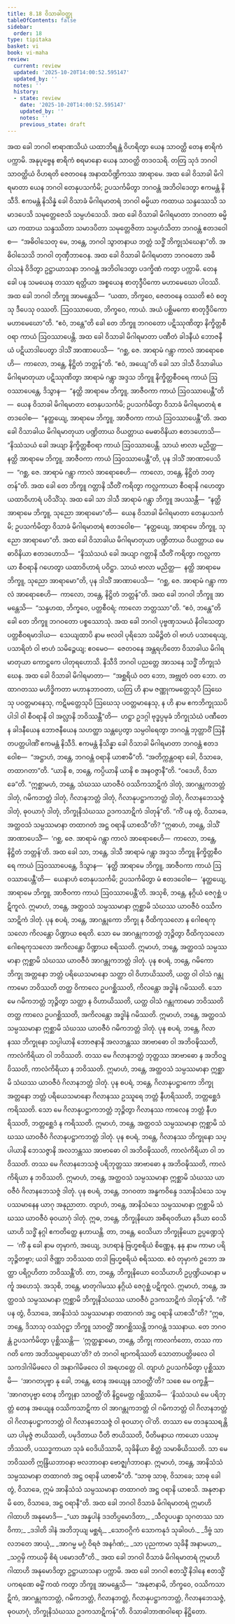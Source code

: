 ```yaml
---
title: 8.18 ဝိသာခါဝတ္ထု
tableOfContents: false
sidebar:
  order: 18
type: tipitaka
basket: vi
book: vi-maha
review:
  current: review
  updated: '2025-10-20T14:00:52.595147'
  updated_by: ''
  notes: ''
  history:
  - state: review
    date: '2025-10-20T14:00:52.595147'
    updated_by: ''
    notes: ''
    previous_state: draft
---
```



<DynamicBreadcrumb />


<ReviewStatus review={frontmatter.review} showDetails={true} />

<HypothesisAnnotation frontmatter={frontmatter} />

<Division number="349" book="vi-maha" e="ch" v="3" p="404">

<Paragraph number="1651" book="vi-maha">
အထ ခေါ ဘဂဝါ ဗာရာဏသိယံ ယထာဘိရန္တံ ဝိဟရိတွာ ယေန သာဝတ္ထိ တေန စာရိကံ ပက္ကာမိ. အနုပုဗ္ဗေန စာရိကံ စရမာနော ယေန သာဝတ္ထိ တဒဝသရိ. တတြ သုဒံ ဘဂဝါ သာဝတ္ထိယံ ဝိဟရတိ ဇေတဝနေ အနာထပိဏ္ဍိကဿ အာရာမေ. အထ ခေါ ဝိသာခါ မိဂါရမာတာ ယေန ဘဂဝါ တေနုပသင်္ကမိ; ဥပသင်္ကမိတွာ ဘဂဝန္တံ အဘိဝါဒေတွာ ဧကမန္တံ နိသီဒိ. ဧကမန္တံ နိသိန္နံ ခေါ ဝိသာခံ မိဂါရမာတရံ ဘဂဝါ ဓမ္မိယာ ကထာယ သန္ဒဿေသိ သမာဒပေသိ သမုတ္တေဇေသိ သမ္ပဟံသေသိ. အထ ခေါ ဝိသာခါ မိဂါရမာတာ ဘဂဝတာ ဓမ္မိယာ ကထာယ သန္ဒဿိတာ သမာဒပိတာ သမုတ္တေဇိတာ သမ္ပဟံသိတာ ဘဂဝန္တံ ဧတဒဝေါစ—  “အဓိဝါသေတု မေ, ဘန္တေ, ဘဂဝါ သွာတနာယ ဘတ္တံ သဒ္ဓိံ ဘိက္ခုသံဃေနာ”တိ. အဓိဝါသေသိ ဘဂဝါ တုဏှီဘာဝေန. အထ ခေါ ဝိသာခါ မိဂါရမာတာ ဘဂဝတော အဓိဝါသနံ ဝိဒိတွာ ဥဋ္ဌာယာသနာ ဘဂဝန္တံ အဘိဝါဒေတွာ ပဒက္ခိဏံ ကတွာ ပက္ကာမိ.
</Paragraph>

<Paragraph number="1652" book="vi-maha">
တေန ခေါ ပန သမယေန တဿာ ရတ္တိယာ အစ္စယေန စာတုဒ္ဒီပိကော မဟာမေဃော ပါဝဿိ. အထ ခေါ ဘဂဝါ ဘိက္ခူ အာမန္တေသိ—  “ယထာ, ဘိက္ခဝေ, ဇေတဝနေ ဝဿတိ ဧဝံ စတူသု ဒီပေသု ဝဿတိ. ဩဝဿာပေထ, ဘိက္ခဝေ, ကာယံ. အယံ ပစ္ဆိမကော စာတုဒ္ဒီပိကော မဟာမေဃော”တိ. “ဧဝံ, ဘန္တေ”တိ ခေါ တေ ဘိက္ခူ ဘဂဝတော ပဋိဿုဏိတွာ နိက္ခိတ္တစီဝရာ ကာယံ ဩဝဿာပေန္တိ.
</Paragraph>

<Paragraph number="1653" book="vi-maha">
အထ ခေါ ဝိသာခါ မိဂါရမာတာ ပဏီတံ ခါဒနီယံ ဘောဇနီယံ ပဋိယာဒါပေတွာ ဒါသိံ အာဏာပေသိ—  “ဂစ္ဆ, ဇေ. အာရာမံ ဂန္တွာ ကာလံ အာရောစေဟိ—  ကာလော, ဘန္တေ, နိဋ္ဌိတံ ဘတ္တန်”တိ. “ဧဝံ, အယျေ”တိ ခေါ သာ ဒါသီ ဝိသာခါယ မိဂါရမာတုယာ ပဋိဿုဏိတွာ အာရာမံ ဂန္တွာ အဒ္ဒသ ဘိက္ခူ နိက္ခိတ္တစီဝရေ ကာယံ ဩဝဿာပေန္တေ, ဒိသွာန—  “နတ္ထိ အာရာမေ ဘိက္ခူ, အာဇီဝကာ ကာယံ ဩဝဿာပေန္တီ”တိ—  ယေန ဝိသာခါ မိဂါရမာတာ တေနုပသင်္ကမိ; ဥပသင်္ကမိတွာ ဝိသာခံ မိဂါရမာတရံ ဧတဒဝေါစ—  “နတ္ထယျေ, အာရာမေ ဘိက္ခူ, အာဇီဝကာ ကာယံ ဩဝဿာပေန္တီ”တိ. အထ ခေါ ဝိသာခါယ မိဂါရမာတုယာ ပဏ္ဍိတာယ ဝိယတ္တာယ မေဓာဝိနိယာ ဧတဒဟောသိ—  “နိဿံသယံ ခေါ အယျာ နိက္ခိတ္တစီဝရာ ကာယံ ဩဝဿာပေန္တိ. သာယံ ဗာလာ မညိတ္ထ—  နတ္ထိ အာရာမေ ဘိက္ခူ, အာဇီဝကာ ကာယံ ဩဝဿာပေန္တီ”တိ, ပုန ဒါသိံ အာဏာပေသိ—  “ဂစ္ဆ, ဇေ. အာရာမံ ဂန္တွာ ကာလံ အာရောစေဟိ—  ကာလော, ဘန္တေ, နိဋ္ဌိတံ ဘတ္တန်”တိ.
</Paragraph>

<Paragraph number="1654" book="vi-maha">
အထ ခေါ တေ ဘိက္ခူ ဂတ္တာနိ သီတိံ ကရိတွာ ကလ္လကာယာ စီဝရာနိ ဂဟေတွာ ယထာဝိဟာရံ ပဝိသိံသု. အထ ခေါ သာ ဒါသီ အာရာမံ ဂန္တွာ ဘိက္ခူ အပဿန္တီ—  “နတ္ထိ အာရာမေ ဘိက္ခူ, သုညော အာရာမော”တိ—  ယေန ဝိသာခါ မိဂါရမာတာ တေနုပသင်္ကမိ; ဥပသင်္ကမိတွာ ဝိသာခံ မိဂါရမာတရံ ဧတဒဝေါစ—  “နတ္ထယျေ, အာရာမေ ဘိက္ခူ, သုညော အာရာမော”တိ. အထ ခေါ ဝိသာခါယ မိဂါရမာတုယာ ပဏ္ဍိတာယ ဝိယတ္တာယ မေဓာဝိနိယာ ဧတဒဟောသိ—  “နိဿံသယံ ခေါ အယျာ ဂတ္တာနိ သီတိံ ကရိတွာ ကလ္လကာယာ စီဝရာနိ ဂဟေတွာ ယထာဝိဟာရံ ပဝိဋ္ဌာ. သာယံ ဗာလာ မညိတ္ထ—  နတ္ထိ အာရာမေ ဘိက္ခူ, သုညော အာရာမော”တိ, ပုန ဒါသိံ အာဏာပေသိ—  “ဂစ္ဆ, ဇေ. အာရာမံ ဂန္တွာ ကာလံ အာရောစေဟိ—  ကာလော, ဘန္တေ, နိဋ္ဌိတံ ဘတ္တန်”တိ.
</Paragraph>

</Division>
<Division number="350" book="vi-maha" e="ch" v="3" p="405">

<Paragraph number="1655" book="vi-maha">
အထ ခေါ ဘဂဝါ ဘိက္ခူ အာမန္တေသိ—  “သန္ဒဟထ, ဘိက္ခဝေ, ပတ္တစီဝရံ; ကာလော ဘတ္တဿာ”တိ. “ဧဝံ, ဘန္တေ”တိ ခေါ တေ ဘိက္ခူ ဘဂဝတော ပစ္စဿောသုံ. အထ ခေါ ဘဂဝါ ပုဗ္ဗဏှသမယံ နိဝါသေတွာ ပတ္တစီဝရမာဒါယ—  သေယျထာပိ နာမ ဗလဝါ ပုရိသော သမိဉ္ဇိတံ ဝါ ဗာဟံ ပသာရေယျ, ပသာရိတံ ဝါ ဗာဟံ သမိဉ္ဇေယျ; ဧဝမေဝ—  ဇေတဝနေ အန္တရဟိတော ဝိသာခါယ မိဂါရမာတုယာ ကောဋ္ဌကေ ပါတုရဟောသိ. နိသီဒိ ဘဂဝါ ပညတ္တေ အာသနေ သဒ္ဓိံ ဘိက္ခုသံဃေန. အထ ခေါ ဝိသာခါ မိဂါရမာတာ—  “အစ္ဆရိယံ ဝတ ဘော, အဗ္ဘုတံ ဝတ ဘော. တထာဂတဿ မဟိဒ္ဓိကတာ မဟာနုဘာဝတာ, ယတြ ဟိ နာမ ဇဏ္ဏုကမတ္တေသုပိ ဩဃေသု ပဝတ္တမာနေသု, ကဋိမတ္တေသုပိ ဩဃေသု ပဝတ္တမာနေသု, န ဟိ နာမ ဧကဘိက္ခုဿပိ ပါဒါ ဝါ စီဝရာနိ ဝါ အလ္လာနိ ဘဝိဿန္တီ”တိ—  ဟဋ္ဌာ ဥဒဂ္ဂါ ဗုဒ္ဓပ္ပမုခံ ဘိက္ခုသံဃံ ပဏီတေန ခါဒနီယေန ဘောဇနီယေန သဟတ္ထာ သန္တပ္ပေတွာ သမ္ပဝါရေတွာ ဘဂဝန္တံ ဘုတ္တာဝိံ ဩနီတပတ္တပါဏိံ ဧကမန္တံ နိသီဒိ. ဧကမန္တံ နိသိန္နာ ခေါ ဝိသာခါ မိဂါရမာတာ ဘဂဝန္တံ ဧတဒဝေါစ—  “အဋ္ဌာဟံ, ဘန္တေ, ဘဂဝန္တံ ဝရာနိ ယာစာမီ”တိ. “အတိက္ကန္တဝရာ ခေါ, ဝိသာခေ, တထာဂတာ”တိ. “ယာနိ စ, ဘန္တေ, ကပ္ပိယာနိ ယာနိ စ အနဝဇ္ဇာနီ”တိ. “ဝဒေဟိ, ဝိသာခေ”တိ. “ဣစ္ဆာမဟံ, ဘန္တေ, သံဃဿ ယာဝဇီဝံ ဝဿိကသာဋိကံ ဒါတုံ, အာဂန္တုကဘတ္တံ ဒါတုံ, ဂမိကဘတ္တံ ဒါတုံ, ဂိလာနဘတ္တံ ဒါတုံ, ဂိလာနုပဋ္ဌာကဘတ္တံ ဒါတုံ, ဂိလာနဘေသဇ္ဇံ ဒါတုံ, ဓုဝယာဂုံ ဒါတုံ, ဘိက္ခုနိသံဃဿ ဥဒကသာဋိကံ ဒါတုန်”တိ. “ကိံ ပန တွံ, ဝိသာခေ, အတ္ထဝသံ သမ္ပဿမာနာ တထာဂတံ အဋ္ဌ ဝရာနိ ယာစသီ”တိ?
</Paragraph>

<Paragraph number="1656" book="vi-maha">
“ဣဓာဟံ, ဘန္တေ, ဒါသိံ အာဏာပေသိံ—  ‘ဂစ္ဆ, ဇေ. အာရာမံ ဂန္တွာ ကာလံ အာရောစေဟိ—  ကာလော, ဘန္တေ, နိဋ္ဌိတံ ဘတ္တန်’တိ. အထ ခေါ သာ, ဘန္တေ, ဒါသီ အာရာမံ ဂန္တွာ အဒ္ဒသ ဘိက္ခူ နိက္ခိတ္တစီဝရေ ကာယံ ဩဝဿာပေန္တေ, ဒိသွာန—  ‘နတ္ထိ အာရာမေ ဘိက္ခူ, အာဇီဝကာ ကာယံ ဩဝဿာပေန္တီ’တိ—  ယေနာဟံ တေနုပသင်္ကမိ; ဥပသင်္ကမိတွာ မံ ဧတဒဝေါစ—  ‘နတ္ထယျေ, အာရာမေ ဘိက္ခူ, အာဇီဝကာ ကာယံ ဩဝဿာပေန္တီ’တိ. အသုစိ, ဘန္တေ, နဂ္ဂိယံ ဇေဂုစ္ဆံ ပဋိကူလံ. ဣမာဟံ, ဘန္တေ, အတ္ထဝသံ သမ္ပဿမာနာ ဣစ္ဆာမိ သံဃဿ ယာဝဇီဝံ ဝဿိကသာဋိကံ ဒါတုံ.
</Paragraph>

<Paragraph number="1657" book="vi-maha">
ပုန စပရံ, ဘန္တေ, အာဂန္တုကော ဘိက္ခု န ဝီထိကုသလော န ဂေါစရကုသလော ကိလန္တော ပိဏ္ဍာယ စရတိ. သော မေ အာဂန္တုကဘတ္တံ ဘုဉ္ဇိတွာ ဝီထိကုသလော ဂေါစရကုသလော အကိလန္တော ပိဏ္ဍာယ စရိဿတိ. ဣမာဟံ, ဘန္တေ, အတ္ထဝသံ သမ္ပဿမာနာ ဣစ္ဆာမိ သံဃဿ ယာဝဇီဝံ အာဂန္တုကဘတ္တံ ဒါတုံ.
</Paragraph>

<Paragraph number="1658" book="vi-maha">
ပုန စပရံ, ဘန္တေ, ဂမိကော ဘိက္ခု အတ္တနော ဘတ္တံ ပရိယေသမာနော သတ္ထာ ဝါ ဝိဟာယိဿတိ, ယတ္ထ ဝါ ဝါသံ ဂန္တုကာမော ဘဝိဿတိ တတ္ထ ဝိကာလေ ဥပဂစ္ဆိဿတိ, ကိလန္တော အဒ္ဓါနံ ဂမိဿတိ. သော မေ ဂမိကဘတ္တံ ဘုဉ္ဇိတွာ သတ္ထာ န ဝိဟာယိဿတိ, ယတ္ထ ဝါသံ ဂန္တုကာမော ဘဝိဿတိ တတ္ထ ကာလေ ဥပဂစ္ဆိဿတိ, အကိလန္တော အဒ္ဓါနံ ဂမိဿတိ. ဣမာဟံ, ဘန္တေ, အတ္ထဝသံ သမ္ပဿမာနာ ဣစ္ဆာမိ သံဃဿ ယာဝဇီဝံ ဂမိကဘတ္တံ ဒါတုံ.
</Paragraph>

<Paragraph number="1659" book="vi-maha">
ပုန စပရံ, ဘန္တေ, ဂိလာနဿ ဘိက္ခုနော သပ္ပါယာနိ ဘောဇနာနိ အလဘန္တဿ အာဗာဓော ဝါ အဘိဝဍ္ဎိဿတိ, ကာလံကိရိယာ ဝါ ဘဝိဿတိ. တဿ မေ ဂိလာနဘတ္တံ ဘုတ္တဿ အာဗာဓော န အဘိဝဍ္ဎိဿတိ, ကာလံကိရိယာ န ဘဝိဿတိ. ဣမာဟံ, ဘန္တေ, အတ္ထဝသံ သမ္ပဿမာနာ ဣစ္ဆာမိ သံဃဿ ယာဝဇီဝံ ဂိလာနဘတ္တံ ဒါတုံ.
</Paragraph>

<Paragraph number="1660" book="vi-maha">
ပုန စပရံ, ဘန္တေ, ဂိလာနုပဋ္ဌာကော ဘိက္ခု အတ္တနော ဘတ္တံ ပရိယေသမာနော ဂိလာနဿ ဥဿူရေ ဘတ္တံ နီဟရိဿတိ, ဘတ္တစ္ဆေဒံ ကရိဿတိ. သော မေ ဂိလာနုပဋ္ဌာကဘတ္တံ ဘုဉ္ဇိတွာ ဂိလာနဿ ကာလေန ဘတ္တံ နီဟရိဿတိ, ဘတ္တစ္ဆေဒံ န ကရိဿတိ. ဣမာဟံ, ဘန္တေ, အတ္ထဝသံ သမ္ပဿမာနာ ဣစ္ဆာမိ သံဃဿ ယာဝဇီဝံ ဂိလာနုပဋ္ဌာကဘတ္တံ ဒါတုံ.
</Paragraph>

<Paragraph number="1661" book="vi-maha">
ပုန စပရံ, ဘန္တေ, ဂိလာနဿ ဘိက္ခုနော သပ္ပါယာနိ ဘေသဇ္ဇာနိ အလဘန္တဿ အာဗာဓော ဝါ အဘိဝဍ္ဎိဿတိ, ကာလံကိရိယာ ဝါ ဘဝိဿတိ. တဿ မေ ဂိလာနဘေသဇ္ဇံ ပရိဘုတ္တဿ အာဗာဓော န အဘိဝဍ္ဎိဿတိ, ကာလံကိရိယာ န ဘဝိဿတိ. ဣမာဟံ, ဘန္တေ, အတ္ထဝသံ သမ္ပဿမာနာ ဣစ္ဆာမိ သံဃဿ ယာဝဇီဝံ ဂိလာနဘေသဇ္ဇံ ဒါတုံ.
</Paragraph>

<Paragraph number="1662" book="vi-maha">
ပုန စပရံ, ဘန္တေ, ဘဂဝတာ အန္ဓကဝိန္ဒေ ဒသာနိသံသေ သမ္ပဿမာနေန ယာဂု အနုညာတာ. တျာဟံ, ဘန္တေ, အာနိသံသေ သမ္ပဿမာနာ ဣစ္ဆာမိ သံဃဿ ယာဝဇီဝံ ဓုဝယာဂုံ ဒါတုံ.
</Paragraph>

<Paragraph number="1663" book="vi-maha">
ဣဓ, ဘန္တေ, ဘိက္ခုနိယော အစိရဝတိယာ နဒိယာ ဝေသိယာဟိ သဒ္ဓိံ နဂ္ဂါ ဧကတိတ္ထေ နဟာယန္တိ. တာ, ဘန္တေ, ဝေသိယာ ဘိက္ခုနိယော ဥပ္ပဏ္ဍေသုံ—  ‘ကိံ နု ခေါ နာမ တုမှာကံ, အယျေ, ဒဟရာနံ ဗြဟ္မစရိယံ စိဏ္ဏေန, နနု နာမ ကာမာ ပရိဘုဉ္ဇိတဗ္ဗာ; ယဒါ ဇိဏ္ဏာ ဘဝိဿထ တဒါ ဗြဟ္မစရိယံ စရိဿထ. ဧဝံ တုမှာကံ ဥဘော အတ္ထာ ပရိဂ္ဂဟိတာ ဘဝိဿန္တီ’တိ. တာ, ဘန္တေ, ဘိက္ခုနိယော ဝေသိယာဟိ ဥပ္ပဏ္ဍိယမာနာ မင်္ကူ အဟေသုံ. အသုစိ, ဘန္တေ, မာတုဂါမဿ နဂ္ဂိယံ ဇေဂုစ္ဆံ ပဋိကူလံ. ဣမာဟံ, ဘန္တေ, အတ္ထဝသံ သမ္ပဿမာနာ ဣစ္ဆာမိ ဘိက္ခုနိသံဃဿ ယာဝဇီဝံ ဥဒကသာဋိကံ ဒါတုန်”တိ.
</Paragraph>

</Division>
<Division number="351" book="vi-maha" e="ch" v="3" p="407">

<Paragraph number="1664" book="vi-maha">
“ကိံ ပန တွံ, ဝိသာခေ, အာနိသံသံ သမ္ပဿမာနာ တထာဂတံ အဋ္ဌ ဝရာနိ ယာစသီ”တိ? “ဣဓ, ဘန္တေ, ဒိသာသု ဝဿံဝုဋ္ဌာ ဘိက္ခူ သာဝတ္ထိံ အာဂစ္ဆိဿန္တိ ဘဂဝန္တံ ဒဿနာယ. တေ ဘဂဝန္တံ ဥပသင်္ကမိတွာ ပုစ္ဆိဿန္တိ—  ‘ဣတ္ထန္နာမော, ဘန္တေ, ဘိက္ခု ကာလင်္ကတော, တဿ ကာ ဂတိ ကော အဘိသမ္ပရာယော’တိ? တံ ဘဂဝါ ဗျာကရိဿတိ သောတာပတ္တိဖလေ ဝါ သကဒါဂါမိဖလေ ဝါ အနာဂါမိဖလေ ဝါ အရဟတ္တေ ဝါ. တျာဟံ ဥပသင်္ကမိတွာ ပုစ္ဆိဿာမိ—  ‘အာဂတပုဗ္ဗာ နု ခေါ, ဘန္တေ, တေန အယျေန သာဝတ္ထီ’တိ? သစေ မေ ဝက္ခန္တိ—  ‘အာဂတပုဗ္ဗာ တေန ဘိက္ခုနာ သာဝတ္ထီ’တိ နိဋ္ဌမေတ္ထ ဂစ္ဆိဿာမိ—  ‘နိဿံသယံ မေ ပရိဘုတ္တံ တေန အယျေန ဝဿိကသာဋိကာ ဝါ အာဂန္တုကဘတ္တံ ဝါ ဂမိကဘတ္တံ ဝါ ဂိလာနဘတ္တံ ဝါ ဂိလာနုပဋ္ဌာကဘတ္တံ ဝါ ဂိလာနဘေသဇ္ဇံ ဝါ ဓုဝယာဂု ဝါ’တိ. တဿာ မေ တဒနုဿရန္တိယာ ပါမုဇ္ဇံ ဇာယိဿတိ, ပမုဒိတာယ ပီတိ ဇာယိဿတိ, ပီတိမနာယ ကာယော ပဿမ္ဘိဿတိ, ပဿဒ္ဓကာယာ သုခံ ဝေဒိယိဿာမိ, သုခိနိယာ စိတ္တံ သမာဓိယိဿတိ. သာ မေ ဘဝိဿတိ ဣန္ဒြိယဘာဝနာ ဗလဘာဝနာ ဗောဇ္ဈင်္ဂဘာဝနာ. ဣမာဟံ, ဘန္တေ, အာနိသံသံ သမ္ပဿမာနာ တထာဂတံ အဋ္ဌ ဝရာနိ ယာစာမီ”တိ. “သာဓု သာဓု, ဝိသာခေ; သာဓု ခေါ တွံ, ဝိသာခေ, ဣမံ အာနိသံသံ သမ္ပဿမာနာ တထာဂတံ အဋ္ဌ ဝရာနိ ယာစသိ. အနုဇာနာမိ တေ, ဝိသာခေ, အဋ္ဌ ဝရာနီ”တိ. အထ ခေါ ဘဂဝါ ဝိသာခံ မိဂါရမာတရံ ဣမာဟိ ဂါထာဟိ အနုမောဒိ—
</Paragraph>

<Paragraph number="1665" type="verses" book="vi-maha">
_“ယာ အန္နပါနံ ဒဒတိပ္ပမောဒိတာ,_  
_သီလူပပန္နာ သုဂတဿ သာဝိကာ;_  
_ဒဒါတိ ဒါနံ အဘိဘုယျ မစ္ဆရံ,_  
_သောဝဂ္ဂိကံ သောကနုဒံ သုခါဝဟံ._  

</Paragraph>

<Paragraph number="1666" type="verses" book="vi-maha">
_ဒိဗ္ဗံ သာ လဘတေ အာယုံ,_  
_အာဂမ္မ မဂ္ဂံ ဝိရဇံ အနင်္ဂဏံ;_  
_သာ ပုညကာမာ သုခိနီ အနာမယာ,_  
_သဂ္ဂမှိ ကာယမှိ စိရံ ပမောဒတီ”တိ._  

</Paragraph>

</Division>
<Division number="352" book="vi-maha" e="ch" v="3" p="408">

<Paragraph number="1667" book="vi-maha">
အထ ခေါ ဘဂဝါ ဝိသာခံ မိဂါရမာတရံ ဣမာဟိ ဂါထာဟိ အနုမောဒိတွာ ဥဋ္ဌာယာသနာ ပက္ကာမိ. အထ ခေါ ဘဂဝါ ဧတသ္မိံ နိဒါနေ ဧတသ္မိံ ပကရဏေ ဓမ္မိံ ကထံ ကတွာ ဘိက္ခူ အာမန္တေသိ—  “အနုဇာနာမိ, ဘိက္ခဝေ, ဝဿိကသာဋိကံ, အာဂန္တုကဘတ္တံ, ဂမိကဘတ္တံ, ဂိလာနဘတ္တံ, ဂိလာနုပဋ္ဌာကဘတ္တံ, ဂိလာနဘေသဇ္ဇံ, ဓုဝယာဂုံ, ဘိက္ခုနိသံဃဿ ဥဒကသာဋိကန်”တိ.

</Paragraph>
</Division>

<Paragraph number="1668" type="center" book="vi-maha">
ဝိသာခါဘာဏဝါရော နိဋ္ဌိတော.
</Paragraph>